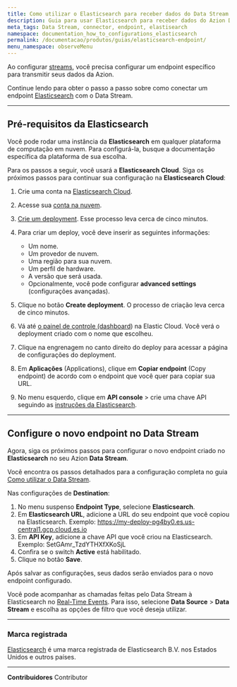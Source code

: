 ```yaml
---
title: Como utilizar o Elasticsearch para receber dados do Data Stream
description: Guia para usar Elasticsearch para receber dados do Azion Data Stream.
meta_tags: Data Stream, connector, endpoint, elastisearch
namespace: documentation_how_to_configurations_elasticsearch
permalink: /documentacao/produtos/guias/elasticsearch-endpoint/
menu_namespace: observeMenu
---
```


Ao configurar [streams](/pt-br/documentacao/produtos/observe/data-stream/), você precisa configurar um endpoint específico para transmitir seus dados da Azion.

Continue lendo para obter o passo a passo sobre como conectar um endpoint [Elasticsearch](https://www.elastic.co/elasticsearch/) com o Data Stream.

---

## Pré-requisitos da Elasticsearch

Você pode rodar uma instância da **Elasticsearch** em qualquer plataforma de computação em nuvem. Para configurá-la, busque a documentação específica da plataforma de sua escolha.

Para os passos a seguir, você usará a **Elasticsearch Cloud**. Siga os próximos passos para continuar sua configuração na **Elasticsearch Cloud**:

1. Crie uma conta na [Elasticsearch Cloud](https://www.elastic.co/elasticsearch/).
2. Acesse sua [conta na nuvem](https://cloud.elastic.co/home).
3. [Crie um deployment](https://www.elastic.co/guide/en/cloud/current/ec-create-deployment.html). Esse processo leva cerca de cinco minutos.
4. Para criar um deploy, você deve inserir as seguintes informações:

   - Um nome.
   - Um provedor de nuvem.
   - Uma região para sua nuvem.
   - Um perfil de hardware.
   - A versão que será usada.
   - Opcionalmente, você pode configurar **advanced settings** (configurações avançadas).


5. Clique no botão **Create deployment**. O processo de criação leva cerca de cinco minutos.
6. Vá até [o painel de controle (dashboard](https://cloud.elastic.co/home)) na Elastic Cloud. Você verá o deployment criado com o nome que escolheu.
7. Clique na engrenagem no canto direito do deploy para acessar a página de configurações do deployment.
8. Em **Aplicações** (Applications), clique em **Copiar endpoint** (Copy endpoint) de acordo com o endpoint que você quer para copiar sua URL.
9. No menu esquerdo, clique em **API ⁠console** > crie uma chave API seguindo as [instruções da Elasticsearch](https://www.elastic.co/guide/en/elasticsearch/reference/master/security-api-create-api-key.html).

---

## Configure o novo endpoint no⁠ Data Stream
Agora, siga os próximos passos para configurar o novo endpoint criado no **Elasticsearch** no seu Azion **Data Stream**.

Você encontra os passos detalhados para a configuração completa no guia [Como utilizar o Data Stream](/pt-br/documentacao/produtos/guias/como-usar-data-stream/).

Nas configurações de **Destination**:

1. No menu suspenso **Endpoint Type**, selecione **Elasticsearch**.
2. Em **Elasticsearch URL**, adicione a URL do seu endpoint que você copiou na Elasticsearch. Exemplo: https://my-deploy-pg4by0.es.us-central1.gcp.cloud.es.io
3. Em **API Key**, adicione a chave API que você criou na Elasticsearch. Exemplo: SetGAmr_TzdYTHXfXKoSjL
4. Confira se o switch **Active** está habilitado.
5. Clique no botão **Save**.

Após salvar as configurações, seus dados serão enviados para o novo endpoint configurado.

Você pode acompanhar as chamadas feitas pelo Data Stream à Elasticsearch no [Real-Time Events](/pt-br/documentacao/produtos/observe/real-time-events/). Para isso, selecione **Data Source** > **Data Stream** e escolha as opções de filtro que você deseja utilizar.

---

### Marca registrada

[Elasticsearch](https://www.elastic.co/pt/legal/trademarks) é uma marca registrada de Elasticsearch B.V. nos Estados Unidos e outros países.




---


**Contribuidores** <ContributorList>Contributor</ContributorList>

